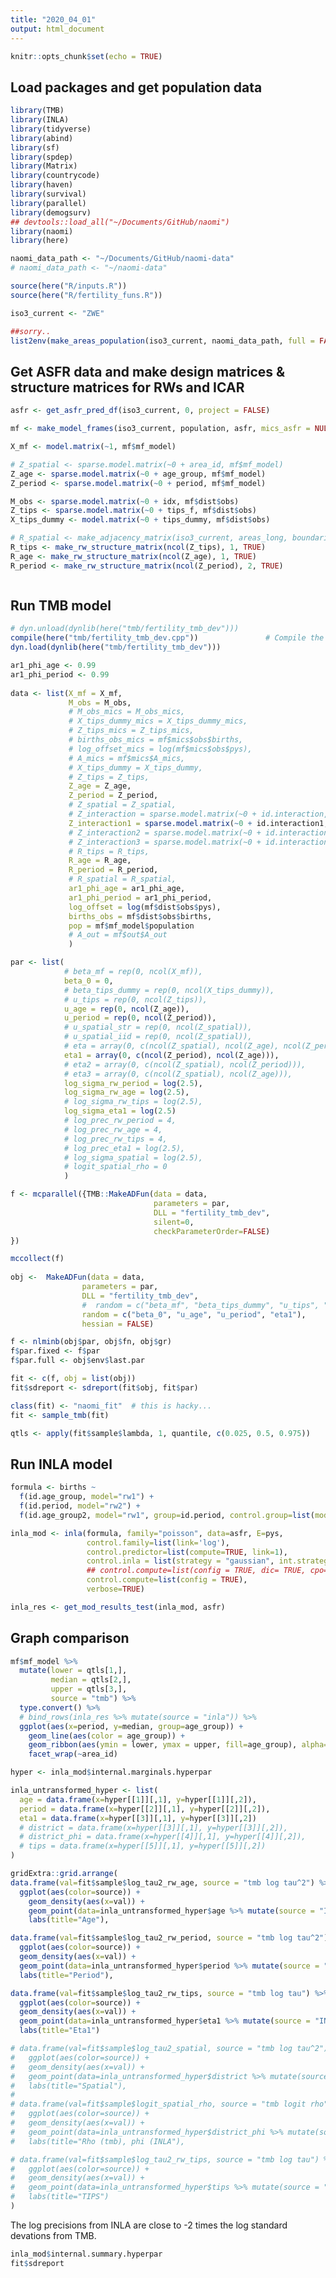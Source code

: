 ```yaml
---
title: "2020_04_01"
output: html_document
---
```


```r
knitr::opts_chunk$set(echo = TRUE)
```

## Load packages and get population data

```r
library(TMB)
library(INLA)
library(tidyverse)
library(abind)
library(sf)
library(spdep)
library(Matrix)
library(countrycode)
library(haven)
library(survival)
library(parallel)
library(demogsurv)
## devtools::load_all("~/Documents/GitHub/naomi")
library(naomi)
library(here)

naomi_data_path <- "~/Documents/GitHub/naomi-data"
# naomi_data_path <- "~/naomi-data"

source(here("R/inputs.R"))
source(here("R/fertility_funs.R"))

iso3_current <- "ZWE"

##sorry..
list2env(make_areas_population(iso3_current, naomi_data_path, full = FALSE), globalenv())
```

## Get ASFR data and make design matrices & structure matrices for RWs and ICAR

```r

asfr <- get_asfr_pred_df(iso3_current, 0, project = FALSE)

mf <- make_model_frames(iso3_current, population, asfr, mics_asfr = NULL) # I've done an ugly hack to make this function work at national level.

X_mf <- model.matrix(~1, mf$mf_model)

# Z_spatial <- sparse.model.matrix(~0 + area_id, mf$mf_model)
Z_age <- sparse.model.matrix(~0 + age_group, mf$mf_model)
Z_period <- sparse.model.matrix(~0 + period, mf$mf_model)

M_obs <- sparse.model.matrix(~0 + idx, mf$dist$obs) 
Z_tips <- sparse.model.matrix(~0 + tips_f, mf$dist$obs)
X_tips_dummy <- model.matrix(~0 + tips_dummy, mf$dist$obs)

# R_spatial <- make_adjacency_matrix(iso3_current, areas_long, boundaries, 2)
R_tips <- make_rw_structure_matrix(ncol(Z_tips), 1, TRUE)
R_age <- make_rw_structure_matrix(ncol(Z_age), 1, TRUE)
R_period <- make_rw_structure_matrix(ncol(Z_period), 2, TRUE)



```

## Run TMB model

``` r

# dyn.unload(dynlib(here("tmb/fertility_tmb_dev")))
compile(here("tmb/fertility_tmb_dev.cpp"))               # Compile the C++ file
dyn.load(dynlib(here("tmb/fertility_tmb_dev")))

ar1_phi_age <- 0.99
ar1_phi_period <- 0.99
  
data <- list(X_mf = X_mf,
             M_obs = M_obs,
             # M_obs_mics = M_obs_mics,
             # X_tips_dummy_mics = X_tips_dummy_mics,
             # Z_tips_mics = Z_tips_mics,
             # births_obs_mics = mf$mics$obs$births,
             # log_offset_mics = log(mf$mics$obs$pys),
             # A_mics = mf$mics$A_mics,
             # X_tips_dummy = X_tips_dummy,
             # Z_tips = Z_tips,
             Z_age = Z_age,
             Z_period = Z_period,
             # Z_spatial = Z_spatial,
             # Z_interaction = sparse.model.matrix(~0 + id.interaction, mf$mf_model),
             Z_interaction1 = sparse.model.matrix(~0 + id.interaction1, mf$mf_model),
             # Z_interaction2 = sparse.model.matrix(~0 + id.interaction2, mf$mf_model),
             # Z_interaction3 = sparse.model.matrix(~0 + id.interaction3, mf$mf_model),
             # R_tips = R_tips,
             R_age = R_age,
             R_period = R_period,
             # R_spatial = R_spatial,
             ar1_phi_age = ar1_phi_age,
             ar1_phi_period = ar1_phi_period,
             log_offset = log(mf$dist$obs$pys),
             births_obs = mf$dist$obs$births,
             pop = mf$mf_model$population
             # A_out = mf$out$A_out
             )

par <- list(
            # beta_mf = rep(0, ncol(X_mf)),
            beta_0 = 0,
            # beta_tips_dummy = rep(0, ncol(X_tips_dummy)),
            # u_tips = rep(0, ncol(Z_tips)),
            u_age = rep(0, ncol(Z_age)),
            u_period = rep(0, ncol(Z_period)),
            # u_spatial_str = rep(0, ncol(Z_spatial)),
            # u_spatial_iid = rep(0, ncol(Z_spatial)),
            # eta = array(0, c(ncol(Z_spatial), ncol(Z_age), ncol(Z_period))),
            eta1 = array(0, c(ncol(Z_period), ncol(Z_age))),
            # eta2 = array(0, c(ncol(Z_spatial), ncol(Z_period))),
            # eta3 = array(0, c(ncol(Z_spatial), ncol(Z_age))),
            log_sigma_rw_period = log(2.5),
            log_sigma_rw_age = log(2.5),
            # log_sigma_rw_tips = log(2.5),
            log_sigma_eta1 = log(2.5)
            # log_prec_rw_period = 4,
            # log_prec_rw_age = 4,
            # log_prec_rw_tips = 4,
            # log_prec_eta1 = log(2.5),
            # log_sigma_spatial = log(2.5),
            # logit_spatial_rho = 0
            )

f <- mcparallel({TMB::MakeADFun(data = data,
                                parameters = par,
                                DLL = "fertility_tmb_dev",
                                silent=0,
                                checkParameterOrder=FALSE)
})

mccollect(f)
             
obj <-  MakeADFun(data = data,
                parameters = par,
                DLL = "fertility_tmb_dev",
                #  random = c("beta_mf", "beta_tips_dummy", "u_tips", "u_age", "u_period", "u_spatial_str", "u_spatial_iid", "eta1", "eta2", "eta3"),
                random = c("beta_0", "u_age", "u_period", "eta1"),
                hessian = FALSE)

f <- nlminb(obj$par, obj$fn, obj$gr)
f$par.fixed <- f$par
f$par.full <- obj$env$last.par

fit <- c(f, obj = list(obj))
fit$sdreport <- sdreport(fit$obj, fit$par)

class(fit) <- "naomi_fit"  # this is hacky...
fit <- sample_tmb(fit)

qtls <- apply(fit$sample$lambda, 1, quantile, c(0.025, 0.5, 0.975))

```

## Run INLA model 

```r

formula <- births ~
  f(id.age_group, model="rw1") +
  f(id.period, model="rw2") +
  f(id.age_group2, model="rw1", group=id.period, control.group=list(model="rw2"))

inla_mod <- inla(formula, family="poisson", data=asfr, E=pys,
                 control.family=list(link='log'),
                 control.predictor=list(compute=TRUE, link=1),
                 control.inla = list(strategy = "gaussian", int.strategy = "eb"),
                 ## control.compute=list(config = TRUE, dic= TRUE, cpo=TRUE),
                 control.compute=list(config = TRUE),
                 verbose=TRUE)

inla_res <- get_mod_results_test(inla_mod, asfr)

```

## Graph comparison

```r

mf$mf_model %>%
  mutate(lower = qtls[1,],
         median = qtls[2,],
         upper = qtls[3,],
         source = "tmb") %>%
  type.convert() %>%
  # bind_rows(inla_res %>% mutate(source = "inla")) %>%
  ggplot(aes(x=period, y=median, group=age_group)) +
    geom_line(aes(color = age_group)) +
    geom_ribbon(aes(ymin = lower, ymax = upper, fill=age_group), alpha=0.3) +
    facet_wrap(~area_id)

```

```r

hyper <- inla_mod$internal.marginals.hyperpar

inla_untransformed_hyper <- list(
  age = data.frame(x=hyper[[1]][,1], y=hyper[[1]][,2]),
  period = data.frame(x=hyper[[2]][,1], y=hyper[[2]][,2]),
  eta1 = data.frame(x=hyper[[3]][,1], y=hyper[[3]][,2])
  # district = data.frame(x=hyper[[3]][,1], y=hyper[[3]][,2]),
  # district_phi = data.frame(x=hyper[[4]][,1], y=hyper[[4]][,2]),
  # tips = data.frame(x=hyper[[5]][,1], y=hyper[[5]][,2])
)

gridExtra::grid.arrange(
data.frame(val=fit$sample$log_tau2_rw_age, source = "tmb log tau^2") %>%
  ggplot(aes(color=source)) +
    geom_density(aes(x=val)) +
    geom_point(data=inla_untransformed_hyper$age %>% mutate(source = "INLA log precision"), aes(x=x, y=y)) +
    labs(title="Age"),

data.frame(val=fit$sample$log_tau2_rw_period, source = "tmb log tau^2") %>%
  ggplot(aes(color=source)) +
  geom_density(aes(x=val)) +
  geom_point(data=inla_untransformed_hyper$period %>% mutate(source = "INLA log precision"), aes(x=x, y=y)) +
  labs(title="Period"),

data.frame(val=fit$sample$log_tau2_rw_tips, source = "tmb log tau") %>%
  ggplot(aes(color=source)) +
  geom_density(aes(x=val)) +
  geom_point(data=inla_untransformed_hyper$eta1 %>% mutate(source = "INLA log precison"), aes(x=x, y=y)) +
  labs(title="Eta1")

# data.frame(val=fit$sample$log_tau2_spatial, source = "tmb log tau^2") %>%
#   ggplot(aes(color=source)) +
#   geom_density(aes(x=val)) +
#   geom_point(data=inla_untransformed_hyper$district %>% mutate(source = "INLA log precision"), aes(x=x, y=y)) +
#   labs(title="Spatial"),
# 
# data.frame(val=fit$sample$logit_spatial_rho, source = "tmb logit rho") %>%
#   ggplot(aes(color=source)) +
#   geom_density(aes(x=val)) +
#   geom_point(data=inla_untransformed_hyper$district_phi %>% mutate(source = "INLA logit phi"), aes(x=x, y=y)) +
#   labs(title="Rho (tmb), phi (INLA"),

# data.frame(val=fit$sample$log_tau2_rw_tips, source = "tmb log tau") %>%
#   ggplot(aes(color=source)) +
#   geom_density(aes(x=val)) +
#   geom_point(data=inla_untransformed_hyper$tips %>% mutate(source = "INLA log precison"), aes(x=x, y=y)) +
#   labs(title="TIPS")
)
```

The log precisions from INLA are close to -2 times the log standard devations from TMB.
```r
inla_mod$internal.summary.hyperpar
fit$sdreport
```
